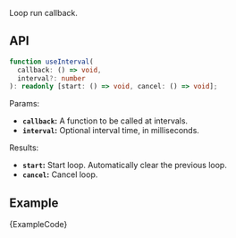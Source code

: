 
Loop run callback.

## API

```ts
function useInterval(
  callback: () => void,
  interval?: number
): readonly [start: () => void, cancel: () => void];
```

Params:

- **`callback`:** A function to be called at intervals.
- **`interval`:** Optional interval time, in milliseconds.

Results:

- **`start`:** Start loop. Automatically clear the previous loop.
- **`cancel`:** Cancel loop.

## Example

<ExampleBlock>
  <Example />
</ExampleBlock>
<CodeBlock language="tsx">{ExampleCode}</CodeBlock>
